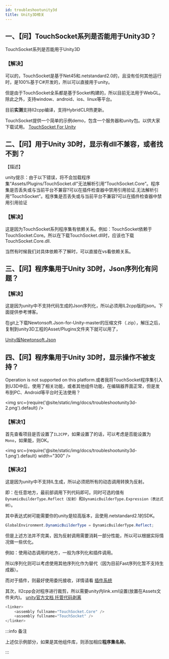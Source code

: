 ```yaml
---
id: troubleshootunity3d
title: Unity3D相关
---
```


## 一、【问】TouchSocket系列是否能用于Unity3D？

TouchSocket系列是否能用于Unity3D

### 【解决】

可以的，TouchSocket是基于Net45和.netstandard2.0的，且没有任何其他运行时，是100%基于C#开发的，所以可以直接用于unity。

但是由于TouchSocket全系都是基于Socket构建的，所以目前无法用于WebGL。除此之外，支持window、android、ios、linux等平台。

目前**实测**支持Il2cpp编译，支持HybridCLR热更新。

TouchSocket提供一个简单的示例demo，包含一个服务器和unity包。以供大家下载试用。 [TouchSocket For Unity](https://gitee.com/RRQM_Home/TouchSocket/tree/master/examples/Unity3d)

## 二、【问】用于Unity 3D时，显示有dll不兼容，或者找不到？

【描述】

unity提示：由于以下错误，将不会加载程序集“Assets/Plugins/TouchSocket.dl”无法解析引用“TouchSocket.Core”。程序集是否丢失或与当前平台不兼容?可以在插件检查器中禁用引用验证.无法解析引用“TouchSocket”。程序集是否丢失或与当前平台不兼容?可以在插件检查器中禁用引用验证

### 【解决】

这是因为TouchSocket系列程序集有依赖关系。例如：TouchSocket依赖于TouchSocket.Core。所以在下载TouchSocket.dll时，应该也下载TouchSocket.Core.dll.

当然有时候我们对具体依赖不了解时，可以直接在vs看依赖关系。


## 三、【问】程序集用于Unity 3D时，Json序列化有问题？

### 【解决】
这是因为unity中不支持代码生成的Json序列化，所以必须用IL2cpp版的json。下面提供参考博客。

在git上下载Newtonsoft.Json-for-Unity-master的压缩文件（.zip），解压之后，复制到unity3D工程的Asset/Plugins文件夹下就可以用了，

[Unity版Newtonsoft.Json](https://github.com/jilleJr/Newtonsoft.Json-for-Unity)

## 四、【问】程序集用于Unity 3D时，显示操作不被支持？

Operation is not supported on this platform.或者我将TouchSocket程序集引入到U3D中后，使用了相关功能，或者其他组件功能，在编辑器界面正常，但是发布到PC、Android等平台时无法使用？

<img src={require('@site/static/img/docs/troubleshootunity3d-2.png').default} />


### 【解决1】

首先查看项目是否设置了`IL2CPP`，如果设置了的话，可以考虑是否能设置为`Mono`，如果能，则OK。

<img src={require('@site/static/img/docs/troubleshootunity3d-1.png').default} width="300" />


### 【解决2】

这是因为unity中不支持IL生成，所以必须把所有的动态调用转换为反射。

即：在任意地方，最前部调用下列代码即可。同时可选的值有`DynamicBuilderType.Reflect（反射）`和`DynamicBuilderType.Expression（表达式树）`。

其中表达式树可能需要你的unity是较高版本，且使用.netstandard2.1的SDK。

```csharp showLineNumbers
GlobalEnvironment.DynamicBuilderType = DynamicBuilderType.Reflect;
```

但是上述方法并不完美，因为反射调用需要消耗一部分性能，所以可以根据实际情况做一些优化。

例如：使用动态调用的地方，一般为序列化和插件调用。

所以序列化则可以考虑使用其他序列化作为替代（因为目前Fast序列化暂不支持生成器）。

而对于插件，则最好使用委托接收，详情请看 [插件系统](./pluginsmanager.mdx)

其次，Il2cpp会对程序进行裁剪，所以需要unity内link.xml设置(放置在Assets文件夹内)。 [unity官方文档 托管代码剥离](https://docs.unity3d.com/cn/current/Manual/ManagedCodeStripping.html#LinkXML)


```csharp showLineNumbers xml
<linker>
	<assembly fullname="TouchSocket.Core" />
	<assembly fullname="TouchSocket" />
</linker>
```

:::info 备注

上述仅示例部分，如果是其他组件库，则添加相应**程序集名称**。

:::  